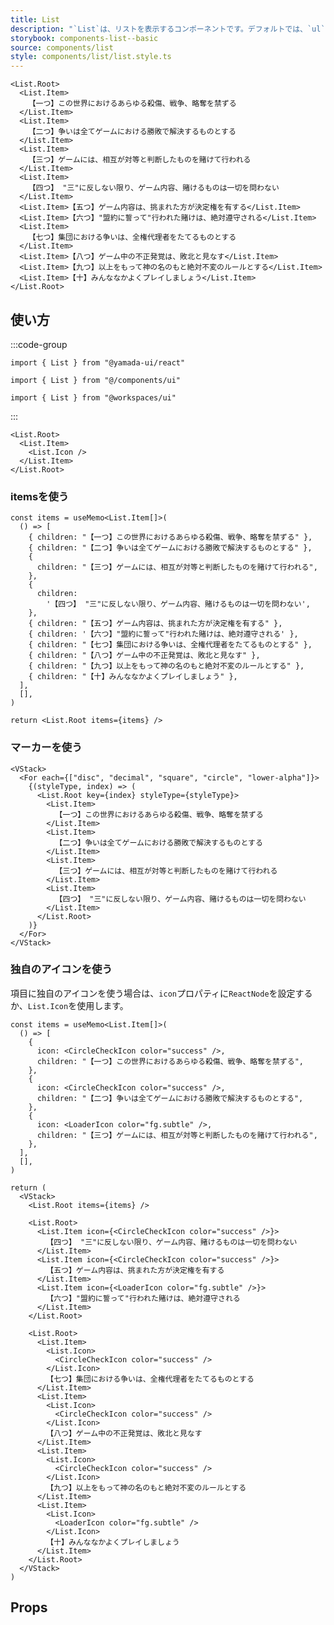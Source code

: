 ```yaml
---
title: List
description: "`List`は、リストを表示するコンポーネントです。デフォルトでは、`ul`要素をレンダリングします。"
storybook: components-list--basic
source: components/list
style: components/list/list.style.ts
---
```


```tsx preview
<List.Root>
  <List.Item>
    【一つ】この世界におけるあらゆる殺傷、戦争、略奪を禁ずる
  </List.Item>
  <List.Item>
    【二つ】争いは全てゲームにおける勝敗で解決するものとする
  </List.Item>
  <List.Item>
    【三つ】ゲームには、相互が対等と判断したものを賭けて行われる
  </List.Item>
  <List.Item>
    【四つ】 "三"に反しない限り、ゲーム内容、賭けるものは一切を問わない
  </List.Item>
  <List.Item>【五つ】ゲーム内容は、挑まれた方が決定権を有する</List.Item>
  <List.Item>【六つ】"盟約に誓って"行われた賭けは、絶対遵守される</List.Item>
  <List.Item>
    【七つ】集団における争いは、全権代理者をたてるものとする
  </List.Item>
  <List.Item>【八つ】ゲーム中の不正発覚は、敗北と見なす</List.Item>
  <List.Item>【九つ】以上をもって神の名のもと絶対不変のルールとする</List.Item>
  <List.Item>【十】みんななかよくプレイしましょう</List.Item>
</List.Root>
```

## 使い方

:::code-group

```tsx [package]
import { List } from "@yamada-ui/react"
```

```tsx [alias]
import { List } from "@/components/ui"
```

```tsx [monorepo]
import { List } from "@workspaces/ui"
```

:::

```tsx
<List.Root>
  <List.Item>
    <List.Icon />
  </List.Item>
</List.Root>
```

### itemsを使う

```tsx preview functional
const items = useMemo<List.Item[]>(
  () => [
    { children: "【一つ】この世界におけるあらゆる殺傷、戦争、略奪を禁ずる" },
    { children: "【二つ】争いは全てゲームにおける勝敗で解決するものとする" },
    {
      children: "【三つ】ゲームには、相互が対等と判断したものを賭けて行われる",
    },
    {
      children:
        '【四つ】 "三"に反しない限り、ゲーム内容、賭けるものは一切を問わない',
    },
    { children: "【五つ】ゲーム内容は、挑まれた方が決定権を有する" },
    { children: '【六つ】"盟約に誓って"行われた賭けは、絶対遵守される' },
    { children: "【七つ】集団における争いは、全権代理者をたてるものとする" },
    { children: "【八つ】ゲーム中の不正発覚は、敗北と見なす" },
    { children: "【九つ】以上をもって神の名のもと絶対不変のルールとする" },
    { children: "【十】みんななかよくプレイしましょう" },
  ],
  [],
)

return <List.Root items={items} />
```

### マーカーを使う

```tsx preview
<VStack>
  <For each={["disc", "decimal", "square", "circle", "lower-alpha"]}>
    {(styleType, index) => (
      <List.Root key={index} styleType={styleType}>
        <List.Item>
          【一つ】この世界におけるあらゆる殺傷、戦争、略奪を禁ずる
        </List.Item>
        <List.Item>
          【二つ】争いは全てゲームにおける勝敗で解決するものとする
        </List.Item>
        <List.Item>
          【三つ】ゲームには、相互が対等と判断したものを賭けて行われる
        </List.Item>
        <List.Item>
          【四つ】 "三"に反しない限り、ゲーム内容、賭けるものは一切を問わない
        </List.Item>
      </List.Root>
    )}
  </For>
</VStack>
```

### 独自のアイコンを使う

項目に独自のアイコンを使う場合は、`icon`プロパティに`ReactNode`を設定するか、`List.Icon`を使用します。

```tsx preview functional
const items = useMemo<List.Item[]>(
  () => [
    {
      icon: <CircleCheckIcon color="success" />,
      children: "【一つ】この世界におけるあらゆる殺傷、戦争、略奪を禁ずる",
    },
    {
      icon: <CircleCheckIcon color="success" />,
      children: "【二つ】争いは全てゲームにおける勝敗で解決するものとする",
    },
    {
      icon: <LoaderIcon color="fg.subtle" />,
      children: "【三つ】ゲームには、相互が対等と判断したものを賭けて行われる",
    },
  ],
  [],
)

return (
  <VStack>
    <List.Root items={items} />

    <List.Root>
      <List.Item icon={<CircleCheckIcon color="success" />}>
        【四つ】 "三"に反しない限り、ゲーム内容、賭けるものは一切を問わない
      </List.Item>
      <List.Item icon={<CircleCheckIcon color="success" />}>
        【五つ】ゲーム内容は、挑まれた方が決定権を有する
      </List.Item>
      <List.Item icon={<LoaderIcon color="fg.subtle" />}>
        【六つ】"盟約に誓って"行われた賭けは、絶対遵守される
      </List.Item>
    </List.Root>

    <List.Root>
      <List.Item>
        <List.Icon>
          <CircleCheckIcon color="success" />
        </List.Icon>
        【七つ】集団における争いは、全権代理者をたてるものとする
      </List.Item>
      <List.Item>
        <List.Icon>
          <CircleCheckIcon color="success" />
        </List.Icon>
        【八つ】ゲーム中の不正発覚は、敗北と見なす
      </List.Item>
      <List.Item>
        <List.Icon>
          <CircleCheckIcon color="success" />
        </List.Icon>
        【九つ】以上をもって神の名のもと絶対不変のルールとする
      </List.Item>
      <List.Item>
        <List.Icon>
          <LoaderIcon color="fg.subtle" />
        </List.Icon>
        【十】みんななかよくプレイしましょう
      </List.Item>
    </List.Root>
  </VStack>
)
```

## Props

<PropsTable name="list" />
